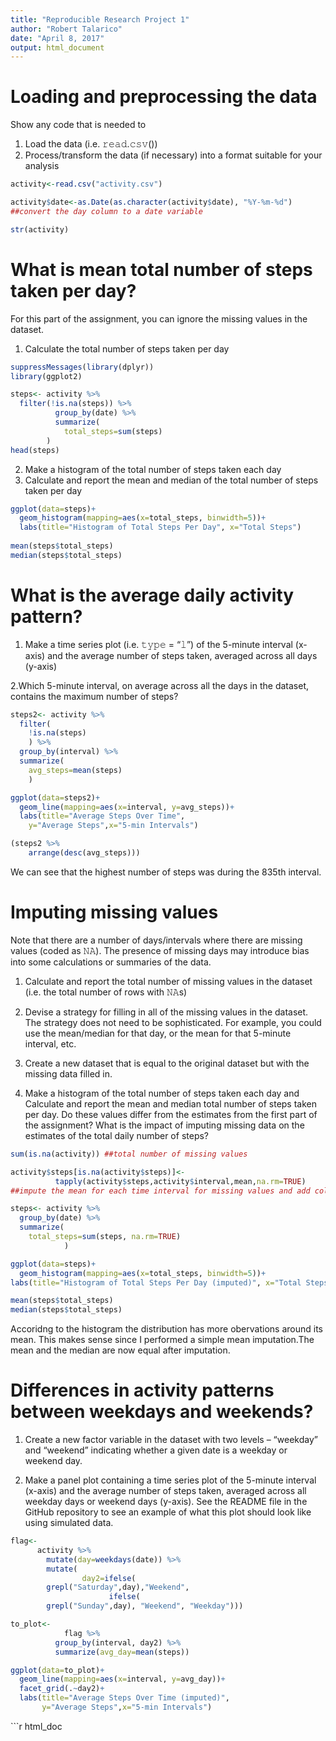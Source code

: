```yaml
---
title: "Reproducible Research Project 1"
author: "Robert Talarico"
date: "April 8, 2017"
output: html_document
---
```


Loading and preprocessing the data
==================================
Show any code that is needed to

1. Load the data (i.e. 𝚛𝚎𝚊𝚍.𝚌𝚜𝚟())
2. Process/transform the data (if necessary) into a format suitable for your analysis
```r
activity<-read.csv("activity.csv")

activity$date<-as.Date(as.character(activity$date), "%Y-%m-%d")
##convert the day column to a date variable

str(activity)
```

What is mean total number of steps taken per day?
=================================================

For this part of the assignment, you can ignore the missing values in the dataset.

1. Calculate the total number of steps taken per day

```r
suppressMessages(library(dplyr))
library(ggplot2)
```

```r
steps<- activity %>%
  filter(!is.na(steps)) %>%
          group_by(date) %>%
          summarize(
            total_steps=sum(steps)
        ) 
head(steps)
```

2. Make a histogram of the total number of steps taken each day
3. Calculate and report the mean and median of the total number of steps taken per day

```r
ggplot(data=steps)+
  geom_histogram(mapping=aes(x=total_steps, binwidth=5))+
  labs(title="Histogram of Total Steps Per Day", x="Total Steps")
            
mean(steps$total_steps)
median(steps$total_steps)
```

 What is the average daily activity pattern?
============================================
 
 1. Make a time series plot (i.e. 𝚝𝚢𝚙𝚎 = "𝚕") of the 5-minute interval (x-axis) and the average number of steps taken, averaged across all days (y-axis)
 
 2.Which 5-minute interval, on average across all the days in the dataset, contains the maximum number of steps?

```r
steps2<- activity %>%
  filter(
    !is.na(steps)
    ) %>%
  group_by(interval) %>%
  summarize(
    avg_steps=mean(steps)
    ) 

ggplot(data=steps2)+
  geom_line(mapping=aes(x=interval, y=avg_steps))+
  labs(title="Average Steps Over Time", 
    y="Average Steps",x="5-min Intervals")

(steps2 %>%
    arrange(desc(avg_steps)))
```

We can see that the highest number of steps was during the 835th interval.

Imputing missing values
=======================

Note that there are a number of days/intervals where there are missing values (coded as 𝙽𝙰). The presence of missing days may introduce bias into some calculations or summaries of the data.

1. Calculate and report the total number of missing values in the dataset (i.e. the total number of rows with 𝙽𝙰s)

2. Devise a strategy for filling in all of the missing values in the dataset. The strategy does not need to be sophisticated. For example, you could use the mean/median for that day, or the mean for that 5-minute interval, etc.

3. Create a new dataset that is equal to the original dataset but with the missing data filled in.

4. Make a histogram of the total number of steps taken each day and Calculate and report the mean and median total number of steps taken per day. Do these values differ from the estimates from the first part of the assignment? What is the impact of imputing missing data on the estimates of the total daily number of steps?

```r
sum(is.na(activity)) ##total number of missing values

activity$steps[is.na(activity$steps)]<-
          tapply(activity$steps,activity$interval,mean,na.rm=TRUE)
##impute the mean for each time interval for missing values and add column to original dataset

steps<- activity %>%
  group_by(date) %>%
  summarize(
    total_steps=sum(steps, na.rm=TRUE)
            ) 

ggplot(data=steps)+
  geom_histogram(mapping=aes(x=total_steps, binwidth=5))+
labs(title="Histogram of Total Steps Per Day (imputed)", x="Total Steps")

mean(steps$total_steps)
median(steps$total_steps)
```

Accoridng to the histogram the distribution has more obervations around its mean. This makes sense since I performed a simple mean imputation.The mean and the median are now equal after imputation.

Differences in activity patterns between weekdays and weekends?
==============================================================

1. Create a new factor variable in the dataset with two levels – “weekday” and “weekend” indicating whether a given date is a weekday or weekend day.

2. Make a panel plot containing a time series plot of the 5-minute interval (x-axis) and the average number of steps taken, averaged across all weekday days or weekend days (y-axis). See the README file in the GitHub repository to see an example of what this plot should look like using simulated data.

```r
flag<-
      activity %>%
        mutate(day=weekdays(date)) %>%
        mutate(
                day2=ifelse(
        grepl("Saturday",day),"Weekend",
                      ifelse(
        grepl("Sunday",day), "Weekend", "Weekday")))

to_plot<-
            flag %>%
          group_by(interval, day2) %>%
          summarize(avg_day=mean(steps))

ggplot(data=to_plot)+
  geom_line(mapping=aes(x=interval, y=avg_day))+
  facet_grid(.~day2)+
  labs(title="Average Steps Over Time (imputed)", 
       y="Average Steps",x="5-min Intervals")
```

```r
html_doc

 
 
 